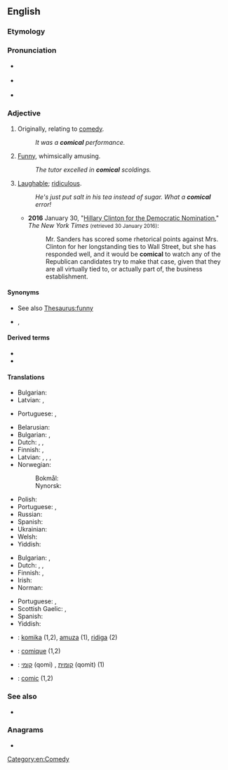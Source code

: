 ==English==

===Etymology===
{{suffix|lang=en|comic|al}}

===Pronunciation===
* {{a|RP}} {{IPA|/ˈkɒmɪkəl/|lang=en}}
* {{a|GenAm}} {{IPA|/ˈkɑmɪkəl/|lang=en}}
* {{audio|En-us-comical.ogg|Audio (US)|lang=en}}

===Adjective===
{{en-adj}}

# {{lb|en|archaic}} Originally, relating to [[comedy]].
#: ''It was a '''comical''' performance.''
# [[funny|Funny]], whimsically amusing.
#: ''The tutor excelled in '''comical''' scoldings.''
# [[laughable|Laughable]]; [[ridiculous]].
#: ''He's just put salt in his tea instead of sugar. What a '''comical''' error!''
#* '''2016''' January 30, "[http://www.nytimes.com/2016/01/31/opinion/sunday/hillary-clinton-endorsement.html?smid=fb-nytopinion&smtyp=cur&_r=0 Hillary Clinton for the Democratic Nomination]," ''The New York Times'' <small>(retrieved 30 January 2016)</small>:
#*: Mr. Sanders has scored some rhetorical points against Mrs. Clinton for her longstanding ties to Wall Street, but she has responded well, and it would be '''comical''' to watch any of the Republican candidates try to make that case, given that they are all virtually tied to, or actually part of, the business establishment.

====Synonyms====
* See also [[Thesaurus:funny]]
* {{sense|comedy}} {{l|en|comic}}, {{l|en|comedic}}

====Derived terms====
* {{l|en|comicality}}
* {{l|en|comically}}

====Translations====
{{trans-top|relating to comedy}}
* Bulgarian: {{t+|bg|комичен}}
* Latvian: {{t|lv|komisks}}, {{t|lv|komēdijas}}
{{trans-mid}}
* Portuguese: {{t+|pt|cómico}} {{qualifier|Portugal}}, {{t+|pt|cômico}} {{qualifier|Brazil}}
{{trans-bottom}}

{{trans-top|being funny, whimsically amusing}}
* Belarusian: {{t|be|сме́шны|m|sc=Cyrl}}
* Bulgarian: {{t+|bg|смешен}}, {{t+|bg|забавен}}
* Dutch: {{t+|nl|grappig}}, {{t+|nl|komisch}}, {{t+|nl|amusant}}
* Finnish: {{t+|fi|huvittava}}, {{t+|fi|koominen}}
* Latvian: {{t|lv|komisks}}, {{t|lv|jocīgs}}, {{t|lv|smieklīgs}}, {{t|lv|humoristisks}}
* Norwegian:
*: Bokmål: {{t+|nb|komisk}}
*: Nynorsk: {{t|nn|komisk}}
{{trans-mid}}
* Polish: {{t+|pl|śmieszny|m}}
* Portuguese: {{t+|pt|cómico}} {{qualifier|Portugal}}, {{t+|pt|cômico}} {{qualifier|Brazil}}
* Russian: {{t+|ru|смешно́й|m}}
* Spanish: {{t+|es|cómico}}
* Ukrainian: {{t|uk|смішни́й|m|sc=Cyrl}}
* Welsh: {{t+|cy|digrif}}
* Yiddish: {{t|yi|קאָמיש}}
{{trans-bottom}}

{{trans-top|being laughable, ridiculous}}
* Bulgarian: {{t+|bg|шеговит}}, {{t+|bg|чудат}}
* Dutch: {{t+|nl|komisch}}, {{t+|nl|lachwekkend}}, {{t+|nl|hilarisch}}
* Finnish: {{t+|fi|huvittava}}, {{t+|fi|naurettava}}
* Irish: {{t|ga|barrúil}}
* Norman: {{t|nrf|risibl'ye|m|f}}
{{trans-mid}}
* Portuguese: {{t+|pt|cómico}} {{qualifier|Portugal}}, {{t+|pt|cômico}} {{qualifier|Brazil}}
* Scottish Gaelic: {{t|gd|èibhinn}}, {{t|gd|àbhachdach}}
* Spanish: {{t+|es|cómico}}
* Yiddish: {{t|yi|קאָמיש}}
{{trans-bottom}}

{{checktrans-top}}
* {{ttbc|eo}}: [[komika]] (1,2), [[amuza]] (1), [[ridiga]] (2)
* {{ttbc|fr}}: [[comique]] (1,2)
{{trans-mid}}
* {{ttbc|he}}: [[קומי]] (qomi) {{g|m}}, [[קומית]] (qomit) {{g|f}} (1)
* {{ttbc|ia}}: [[comic]] (1,2)
{{trans-bottom}}

===See also===
* {{l|en|comic}}

===Anagrams===
* {{anagrams|en|a=accilmo|Climaco}}

[[Category:en:Comedy]]